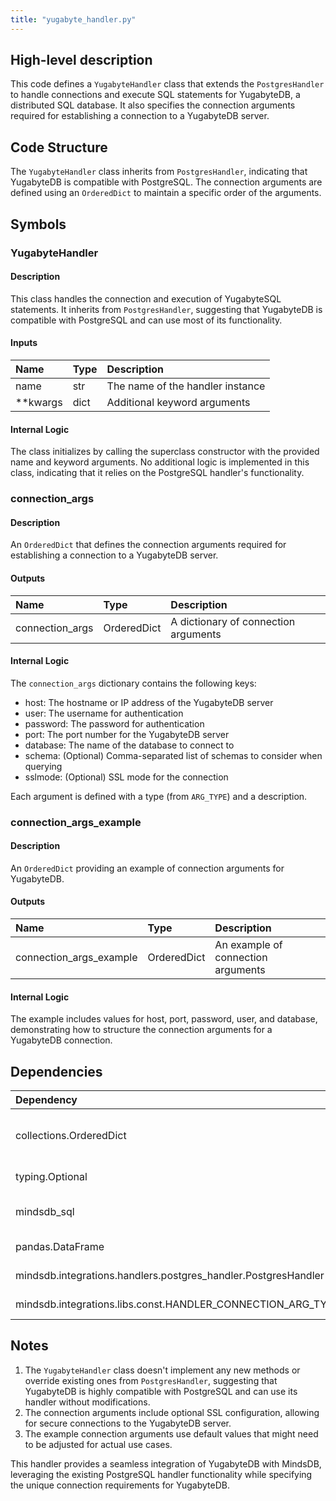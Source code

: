```yaml
---
title: "yugabyte_handler.py"
---
```


## High-level description
This code defines a `YugabyteHandler` class that extends the `PostgresHandler` to handle connections and execute SQL statements for YugabyteDB, a distributed SQL database. It also specifies the connection arguments required for establishing a connection to a YugabyteDB server.

## Code Structure
The `YugabyteHandler` class inherits from `PostgresHandler`, indicating that YugabyteDB is compatible with PostgreSQL. The connection arguments are defined using an `OrderedDict` to maintain a specific order of the arguments.

## Symbols

### YugabyteHandler
#### Description
This class handles the connection and execution of YugabyteSQL statements. It inherits from `PostgresHandler`, suggesting that YugabyteDB is compatible with PostgreSQL and can use most of its functionality.

#### Inputs
| Name | Type | Description |
|:-----|:-----|:------------|
| name | str | The name of the handler instance |
| **kwargs | dict | Additional keyword arguments |

#### Internal Logic
The class initializes by calling the superclass constructor with the provided name and keyword arguments. No additional logic is implemented in this class, indicating that it relies on the PostgreSQL handler's functionality.

### connection_args
#### Description
An `OrderedDict` that defines the connection arguments required for establishing a connection to a YugabyteDB server.

#### Outputs
| Name | Type | Description |
|:-----|:-----|:------------|
| connection_args | OrderedDict | A dictionary of connection arguments |

#### Internal Logic
The `connection_args` dictionary contains the following keys:
- host: The hostname or IP address of the YugabyteDB server
- user: The username for authentication
- password: The password for authentication
- port: The port number for the YugabyteDB server
- database: The name of the database to connect to
- schema: (Optional) Comma-separated list of schemas to consider when querying
- sslmode: (Optional) SSL mode for the connection

Each argument is defined with a type (from `ARG_TYPE`) and a description.

### connection_args_example
#### Description
An `OrderedDict` providing an example of connection arguments for YugabyteDB.

#### Outputs
| Name | Type | Description |
|:-----|:-----|:------------|
| connection_args_example | OrderedDict | An example of connection arguments |

#### Internal Logic
The example includes values for host, port, password, user, and database, demonstrating how to structure the connection arguments for a YugabyteDB connection.

## Dependencies
| Dependency | Purpose |
|:-----------|:--------|
| collections.OrderedDict | Used to maintain order in connection arguments |
| typing.Optional | Used for type hinting |
| mindsdb_sql | Used for SQL parsing and rendering |
| pandas.DataFrame | Used for data manipulation |
| mindsdb.integrations.handlers.postgres_handler.PostgresHandler | Base class for YugabyteHandler |
| mindsdb.integrations.libs.const.HANDLER_CONNECTION_ARG_TYPE | Used for defining argument types |

## Notes
1. The `YugabyteHandler` class doesn't implement any new methods or override existing ones from `PostgresHandler`, suggesting that YugabyteDB is highly compatible with PostgreSQL and can use its handler without modifications.
2. The connection arguments include optional SSL configuration, allowing for secure connections to the YugabyteDB server.
3. The example connection arguments use default values that might need to be adjusted for actual use cases.

This handler provides a seamless integration of YugabyteDB with MindsDB, leveraging the existing PostgreSQL handler functionality while specifying the unique connection requirements for YugabyteDB.